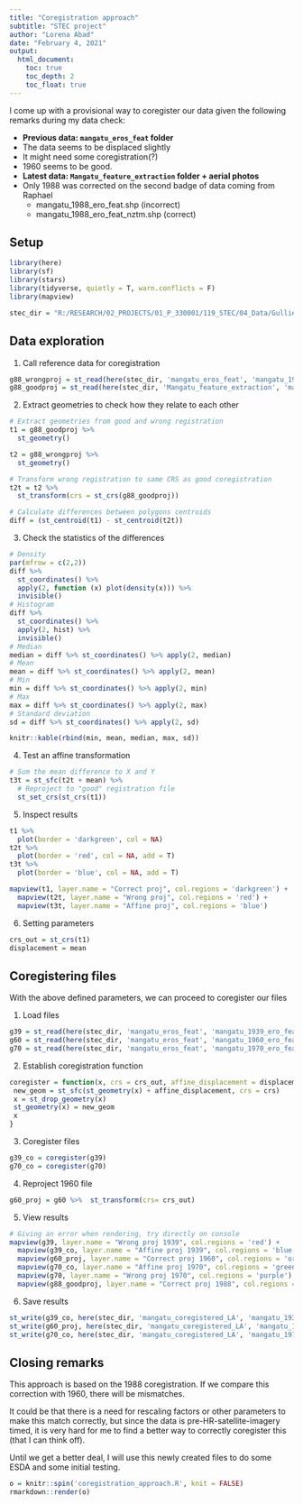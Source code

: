 ```yaml
---
title: "Coregistration approach"
subtitle: "STEC project"
author: "Lorena Abad"
date: "February 4, 2021"
output: 
  html_document: 
    toc: true
    toc_depth: 2
    toc_float: true
---
```

I come up with a provisional way to coregister our data given the 
following remarks during my data check:

- **Previous data: `mangatu_eros_feat` folder**
- The data seems to be displaced slightly 
- It might need some coregistration(?) 
- 1960 seems to be good.
- **Latest data: `Mangatu_feature_extraction` folder + aerial photos**
- Only 1988 was corrected on the second badge of data coming from Raphael
  - mangatu_1988_ero_feat.shp (incorrect)
  - mangatu_1988_ero_feat_nztm.shp (correct)

## Setup

```r
library(here)
library(sf)
library(stars)
library(tidyverse, quietly = T, warn.conflicts = F)
library(mapview)

```
```r
stec_dir = "R:/RESEARCH/02_PROJECTS/01_P_330001/119_STEC/04_Data/Gullies-Mangatu"
```

## Data exploration

1. Call reference data for coregistration

```r
g88_wrongproj = st_read(here(stec_dir, 'mangatu_eros_feat', 'mangatu_1988_ero_feat.shp'))
g88_goodproj = st_read(here(stec_dir, 'Mangatu_feature_extraction', 'mangatu_1988_ero_feat_nztm.shp'))
```

2. Extract geometries to check how they relate to each other

```r
# Extract geometries from good and wrong registration
t1 = g88_goodproj %>% 
  st_geometry() 

t2 = g88_wrongproj %>% 
  st_geometry()

# Transform wrong registration to same CRS as good coregistration
t2t = t2 %>% 
  st_transform(crs = st_crs(g88_goodproj)) 

# Calculate differences between polygons centroids
diff = (st_centroid(t1) - st_centroid(t2t)) 
```

3. Check the statistics of the differences

```r
# Density
par(mfrow = c(2,2))
diff %>% 
  st_coordinates() %>% 
  apply(2, function (x) plot(density(x))) %>% 
  invisible()
# Histogram
diff %>% 
  st_coordinates() %>% 
  apply(2, hist) %>% 
  invisible()
# Median
median = diff %>% st_coordinates() %>% apply(2, median)
# Mean
mean = diff %>% st_coordinates() %>% apply(2, mean)
# Min
min = diff %>% st_coordinates() %>% apply(2, min)
# Max
max = diff %>% st_coordinates() %>% apply(2, max)
# Standard deviation
sd = diff %>% st_coordinates() %>% apply(2, sd)

knitr::kable(rbind(min, mean, median, max, sd))
```

4. Test an affine transformation

```r
# Sum the mean difference to X and Y
t3t = st_sfc(t2t + mean) %>% 
  # Reproject to "good" registration file
  st_set_crs(st_crs(t1))
```

5. Inspect results

```r
t1 %>% 
  plot(border = 'darkgreen', col = NA)
t2t %>% 
  plot(border = 'red', col = NA, add = T)
t3t %>% 
  plot(border = 'blue', col = NA, add = T)

```
```r
mapview(t1, layer.name = "Correct proj", col.regions = 'darkgreen') +
  mapview(t2t, layer.name = "Wrong proj", col.regions = 'red') +
  mapview(t3t, layer.name = "Affine proj", col.regions = 'blue')
```

6. Setting parameters

```r
crs_out = st_crs(t1)
displacement = mean
```

## Coregistering files
With the above defined parameters, we can proceed to coregister our files

1. Load files

```r
g39 = st_read(here(stec_dir, 'mangatu_eros_feat', 'mangatu_1939_ero_feat.shp'))
g60 = st_read(here(stec_dir, 'mangatu_eros_feat', 'mangatu_1960_ero_feat.shp'))
g70 = st_read(here(stec_dir, 'mangatu_eros_feat', 'mangatu_1970_ero_feat.shp'))
```

2. Establish coregistration function

```r
coregister = function(x, crs = crs_out, affine_displacement = displacement) {
 new_geom = st_sfc(st_geometry(x) + affine_displacement, crs = crs)
 x = st_drop_geometry(x)
 st_geometry(x) = new_geom
 x
}
```

3. Coregister files

```r
g39_co = coregister(g39)
g70_co = coregister(g70)
```

4. Reproject 1960 file

```r
g60_proj = g60 %>%  st_transform(crs= crs_out)
```

5. View results

```r
# Giving an error when rendering, try directly on console
mapview(g39, layer.name = "Wrong proj 1939", col.regions = 'red') +
  mapview(g39_co, layer.name = "Affine proj 1939", col.regions = 'blue') +
  mapview(g60_proj, layer.name = "Correct proj 1960", col.regions = 'orange') +
  mapview(g70_co, layer.name = "Affine proj 1970", col.regions = 'green') +
  mapview(g70, layer.name = "Wrong proj 1970", col.regions = 'purple') +
  mapview(g88_goodproj, layer.name = "Correct proj 1988", col.regions = 'yellow')
```

6. Save results

```r
st_write(g39_co, here(stec_dir, 'mangatu_coregistered_LA', 'mangatu_1939_ero_feat_nztm.shp'))
st_write(g60_proj, here(stec_dir, 'mangatu_coregistered_LA', 'mangatu_1960_ero_feat_nztm.shp'))
st_write(g70_co, here(stec_dir, 'mangatu_coregistered_LA', 'mangatu_1970_ero_feat_nztm.shp'))
```

## Closing remarks
This approach is based on the 1988 coregistration. If we compare this 
correction with 1960, there will be mismatches. 

It could be that there is 
a need for rescaling factors or other parameters to make this match correctly,
but since the data is pre-HR-satellite-imagery timed, it is very hard for me
to find a better way to correctly coregister this (that I can think off).

Until we get a better deal, I will use this newly created files to do some 
ESDA and some initial testing.

```r
o = knitr::spin('coregistration_approach.R', knit = FALSE)
rmarkdown::render(o)
```

